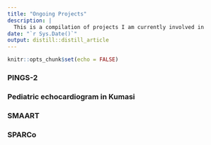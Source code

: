 ```yaml
---
title: "Ongoing Projects"
description: |
  This is a compilation of projects I am currently involved in
date: "`r Sys.Date()`"
output: distill::distill_article
---
```


```r
knitr::opts_chunk$set(echo = FALSE)
```

### PINGS-2

### Pediatric echocardiogram in Kumasi

### SMAART

### SPARCo





